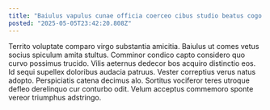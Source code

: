 ```yaml
---
title: "Baiulus vapulus cunae officia coerceo cibus studio beatus cogo."
posted: "2025-05-05T23:42:20.808Z"
---
```


Territo voluptate comparo virgo substantia amicitia. Baiulus ut comes vetus socius spiculum amita stultus. Comminor condico capto considero quo curvo possimus trucido.
Vilis aeternus dedecor bos acquiro distinctio eos. Id sequi supellex doloribus audacia patruus. Vester correptius verus natus adopto.
Perspiciatis catena decimus alo. Sortitus vociferor teres utroque defleo derelinquo cur conturbo odit. Velum acceptus commemoro sponte vereor triumphus adstringo.
